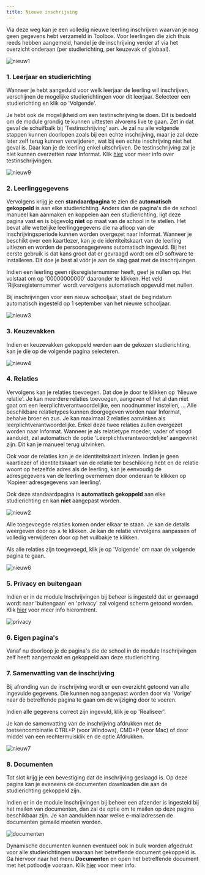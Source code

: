 ```yaml
---
title: Nieuwe inschrijving
---
```


Via deze weg kan je een volledig nieuwe leerling inschrijven waarvan je nog geen gegevens hebt verzameld in Toolbox. Voor leerlingen die zich thuis reeds hebben aangemeld, handel je de inschrijving verder af via het overzicht onderaan (per studierichting, per keuzevak of globaal). 

![nieuw1](./nieuw1.png)

### 1. Leerjaar en studierichting

Wanneer je hebt aangeduid voor welk leerjaar de leerling wil inschrijven, verschijnen de mogelijke studierichtingen voor dit leerjaar. Selecteer een studierichting en klik op 'Volgende'. 

Je hebt ook de mogelijkheid om een testinschrijving te doen. Dit is bedoeld om de module grondig te kunnen uittesten alvorens live te gaan. Zet in dat geval de schuifbalk bij 'Testinschrijving' aan. Je zal nu alle volgende stappen kunnen doorlopen zoals bij een echte inschrijving, maar je zal deze later zelf terug kunnen verwijderen, wat bij een echte inschrijving niet het geval is. Daar kan je de leerling enkel uitschrijven. De testinschrijving zal je niet kunnen overzetten naar Informat. Klik [hier](/inschrijvingen/opstart_config/studierichting/#testinschrijving) voor meer info over testinschrijvingen. 

![nieuw9](./nieuw9.PNG)

### 2. Leerlinggegevens

Vervolgens krijg je een **standaardpagina** te zien die **automatisch gekoppeld** is aan elke studierichting. Anders dan de pagina's die de school manueel kan aanmaken en koppelen aan een studierichting, ligt deze pagina vast en is bijgevolg **niet** op maat van de school in te stellen. Het bevat alle wettelijke leerlinggegevens die na afloop van de inschrijvingsperiode kunnen worden overgezet naar Informat. Wanneer je beschikt over een kaartlezer, kan je de identiteitskaart van de leerling uitlezen en worden de persoonsgegevens automatisch ingevuld. Bij het eerste gebruik is dat kans groot dat er gevraagd wordt om eID software te installeren. Dit doe je best al vóór je aan de slag gaat met de inschrijvingen. 

Indien een leerling geen rijksregisternummer heeft, geef je nullen op. Het volstaat om op '00000000000' daaronder te klikken. Het veld 'Rijksregisternummer' wordt vervolgens automatisch opgevuld met nullen. 

Bij inschrijvingen voor een nieuw schooljaar, staat de begindatum automatisch ingesteld op 1 september van het nieuwe schooljaar.

![nieuw3](./nieuw3.png)

### 3. Keuzevakken

Indien er keuzevakken gekoppeld werden aan de gekozen studierichting, kan je die op de volgende pagina selecteren. 

![nieuw4](./nieuw4.jpg)

### 4. Relaties
 
Vervolgens kan je relaties toevoegen. Dat doe je door te klikken op 'Nieuwe relatie'. Je kan meerdere relaties toevoegen, aangeven of het al dan niet gaat om een leerplichtverantwoordelijke, een noodnummer instellen, ... Alle beschikbare relatietypes kunnen doorgegeven worden naar Informat, behalve broer en zus. Je kan maximaal 2 relaties aanvinken als leerplichtverantwoordelijke. Enkel deze twee relaties zullen overgezet worden naar Informat. Wanneer je als relatietype moeder, vader of voogd aanduidt, zal automatisch de optie
'Leerplichtverantwoordelijke' aangevinkt zijn. Dit kan je manueel terug uitvinken.

Ook voor de relaties kan je de identiteitskaart inlezen. Indien je geen kaartlezer of identiteitskaart van de relatie ter beschikking hebt en de relatie woont op hetzelfde adres als de leerling, kan je eenvoudig de adresgegevens van de leerling overnemen door onderaan te klikken op 'Kopieer adresgegevens van leerling'. 

Ook deze standaardpagina is **automatisch gekoppeld** aan elke studierichting en kan **niet** aangepast worden.

![nieuw2](./nieuw5.png)

Alle toegevoegde relaties komen onder elkaar te staan. Je kan de details weergeven door op ∧ te klikken. Je kan de relatie vervolgens aanpassen of volledig verwijderen door op het vuilbakje te klikken.

Als alle relaties zijn toegevoegd, klik je op 'Volgende' om naar de volgende pagina te gaan.  

![nieuw6](./nieuw6.png)

### 5. Privacy en buitengaan

Indien er in de module Inschrijvingen bij <LegacyAction img='configure.JPG'/> beheer is ingesteld dat er gevraagd wordt naar 'buitengaan' en 'privacy' zal volgend scherm getoond worden. Klik [hier](/inschrijvingen/opstart_config/instelling/#1-algemene-gegevens-betreffende-schooljaar-en-school) voor meer info hieromtrent. 

![privacy](./privacy.PNG)

### 6. Eigen pagina's

Vanaf nu doorloop je de pagina's die de school in de module Inschrijvingen zelf heeft aangemaakt en gekoppeld aan deze studierichting. 

### 7. Samenvatting van de inschrijving

Bij afronding van de inschrijving wordt er een overzicht getoond van alle ingevulde gegevens. Die kunnen nog aangepast worden door via 'Vorige' naar de betreffende pagina te gaan om de wijziging door te voeren. 

Indien alle gegevens correct zijn ingevuld, klik je op 'Realiseer'. 

Je kan de samenvatting van de inschrijving afdrukken met de toetsencombinatie CTRL+P (voor Windows), CMD+P (voor Mac) of door middel van een rechtermuisklik en de optie Afdrukken.

![nieuw7](./nieuw7.jpg)

### 8. Documenten 

Tot slot krijg je een bevestiging dat de inschrijving geslaagd is. Op deze pagina kan je eveneens de documenten downloaden die aan de studierichting gekoppeld zijn. 

Indien er in de module Inschrijvingen bij <LegacyAction img='configure.JPG'/> beheer een afzender is ingesteld bij het mailen van documenten, dan zal de optie om te mailen op deze pagina beschikbaar zijn. Je kan aanduiden naar welke e-mailadressen de documenten gemaild moeten worden.

![documenten](./documenten1.PNG)

Dynamische documenten kunnen eventueel ook in bulk worden afgedrukt voor alle studierichtingen waaraan het betreffende document gekoppeld is. Ga hiervoor naar het menu **Documenten** en open het betreffende document met het potloodje vooraan. Klik [hier](/inschrijvingen/opstart_config/documenten_brieven/#dynamische-documenten-in-bulk-afdrukken) voor meer info.

